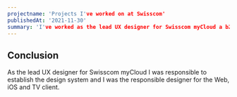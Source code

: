 ```yaml
---
projectname: 'Projects I've worked on at Swisscom'
publishedAt: '2021-11-30'
summary: 'I've worked as the lead UX designer for Swisscom myCloud a b2c cloud solution.'
---
```


## Conclusion

As the lead UX designer for Swisscom myCloud I was responsible to establish the design system and I was the responsible designer for the Web, iOS and TV client.